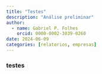 ```yaml
---
title: "Testes"
description: "Análise preliminar"
author:
  - name: Gabriel P. Folhes
    orcid: 0000-0002-3039-0260
date: 2024-06-09
categories: [relatorios, empresas]
---
```


### testes
